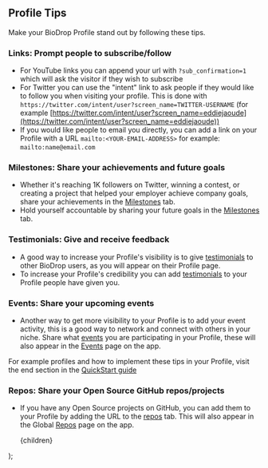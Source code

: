 
## Profile Tips

Make your BioDrop Profile stand out by following these tips.

### Links: Prompt people to subscribe/follow

- For YouTube links you can append your url with `?sub_confirmation=1` which will ask the visitor if they wish to subscribe
- For Twitter you can use the "intent" link to ask people if they would like to follow you when visiting your profile. This is done with `https://twitter.com/intent/user?screen_name=TWITTER-USERNAME` (for example [https://twitter.com/intent/user?screen_name=eddiejaoude](https://twitter.com/intent/user?screen_name=eddiejaoude))
- If you would like people to email you directly, you can add a link on your Profile with a URL `mailto:<YOUR-EMAIL-ADDRESS>` for example: `mailto:name@email.com`

### Milestones: Share your achievements and future goals

- Whether it's reaching 1K followers on Twitter, winning a contest, or creating a project that helped your employer achieve company goals, share your achievements in the [Milestones](/docs/how-to-guides/milestones-json) tab.
- Hold yourself accountable by sharing your future goals in the [Milestones](/docs/how-to-guides/milestones-json) tab.

### Testimonials: Give and receive feedback

- A good way to increase your Profile's visibility is to give [testimonials](/docs/how-to-guides/testimonials-json) to other BioDrop users, as you will appear on their Profile page.
- To increase your Profile's credibility you can add [testimonials](/docs/how-to-guides/testimonials-json) to your Profile people have given you.

### Events: Share your upcoming events

- Another way to get more visibility to your Profile is to add your event activity, this is a good way to network and connect with others in your niche. Share what [events](/docs/how-to-guides/events-json) you are participating in your Profile, these will also appear in the [Events](/events) page on the app.

For example profiles and how to implement these tips in your Profile, visit the end section in the [QuickStart guide](/docs/quickstart-forms)

### Repos: Share your Open Source GitHub repos/projects

- If you have any Open Source projects on GitHub, you can add them to your Profile by adding the URL to the [repos](/docs/how-to-guides/repos-forms) tab. This will also appear in the Global [Repos](/repos) page on the app.

  <DocsLayout title="profile-style guide" section="Extra" name="Profile Tips">
    {children}
  </DocsLayout>
);
